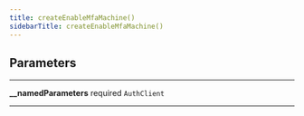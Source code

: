 ```yaml
---
title: createEnableMfaMachine()
sidebarTitle: createEnableMfaMachine()
---
```


## Parameters

---

**<span className="parameter-name">\_\_namedParameters</span>** <span className="optional-status">required</span> <code>AuthClient</code>

---
